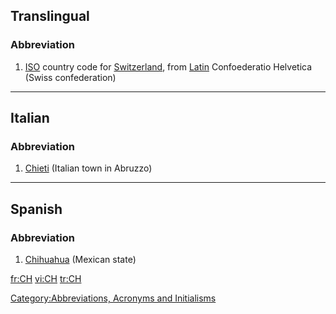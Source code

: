 ==Translingual==
===Abbreviation===

#[[ISO]] country code for [[Switzerland]], from [[Latin]] Confoederatio Helvetica (Swiss confederation)

----
==Italian==
===Abbreviation===

# [[Chieti]] (Italian town in Abruzzo)

----
==Spanish==
===Abbreviation===
#[[Chihuahua]] (Mexican state)

[[Category:Abbreviations, Acronyms and Initialisms]]

[[fr:CH]]
[[vi:CH]]
[[tr:CH]]